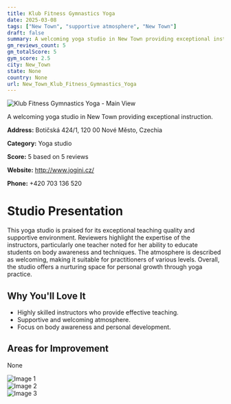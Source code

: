 ```yaml
---
title: Klub Fitness Gymnastics Yoga
date: 2025-03-08
tags: ["New Town", "supportive atmosphere", "New Town"]  
draft: false
summary: A welcoming yoga studio in New Town providing exceptional instruction.
gm_reviews_count: 5
gm_totalScore: 5
gym_score: 2.5
city: New_Town
state: None
country: None
url: New_Town_Klub_Fitness_Gymnastics_Yoga
---
```


<div className="aspect-[16/9] relative my-8">
  <img 
    src="https://lh5.googleusercontent.com/p/AF1QipNWxPg72wGKCwFWKsZI8c_WqftNmnRWBeGwnW8q=w1920-h1080-k-no"
    alt="Klub Fitness Gymnastics Yoga - Main View"
    className="object-cover absolute inset-0 w-full h-full rounded-lg"
  />
</div>

A welcoming yoga studio in New Town providing exceptional instruction.

**Address:** Botičská 424/1, 120 00 Nové Město, Czechia

**Category:** Yoga studio

**Score:** 5 based on 5 reviews

**Website:** http://www.jogini.cz/

**Phone:** +420 703 136 520

# Studio Presentation

This yoga studio is praised for its exceptional teaching quality and supportive environment. Reviewers highlight the expertise of the instructors, particularly one teacher noted for her ability to educate students on body awareness and techniques. The atmosphere is described as welcoming, making it suitable for practitioners of various levels. Overall, the studio offers a nurturing space for personal growth through yoga practice.



## Why You'll Love It

- Highly skilled instructors who provide effective teaching.
- Supportive and welcoming atmosphere.
- Focus on body awareness and personal development.

## Areas for Improvement

None

<div className="grid grid-cols-1 xl:grid-cols-2 gap-4 my-8">
<div className="aspect-[4/3] relative"><img src="https://lh5.googleusercontent.com/p/AF1QipOFBw8FOfCR6tbGv-IGa7ySCBxCEQ6_TGAPpLoz=w1920-h1080-k-no" alt="Image 1" className="object-cover absolute inset-0 w-full h-full rounded-lg" /></div>
<div className="aspect-[4/3] relative"><img src="https://lh5.googleusercontent.com/p/AF1QipOz2lNDFYc0HHQS0F7XTwr6no6nk-xAf1rn1Hlf=w1920-h1080-k-no" alt="Image 2" className="object-cover absolute inset-0 w-full h-full rounded-lg" /></div>
<div className="aspect-[4/3] relative"><img src="https://streetviewpixels-pa.googleapis.com/v1/thumbnail?panoid=Dj03a5Px_dUT5gijhuMuqw&cb_client=maps_sv.tactile.gps&w=203&h=100&yaw=18.064066&pitch=0&thumbfov=100" alt="Image 3" className="object-cover absolute inset-0 w-full h-full rounded-lg" /></div>
</div>